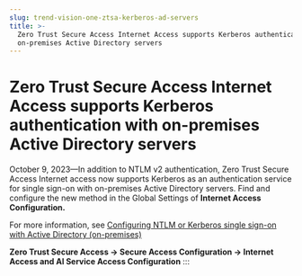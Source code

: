 ```yaml
---
slug: trend-vision-one-ztsa-kerberos-ad-servers
title: >-
  Zero Trust Secure Access Internet Access supports Kerberos authentication with
  on-premises Active Directory servers
---
```

# Zero Trust Secure Access Internet Access supports Kerberos authentication with on-premises Active Directory servers

October 9, 2023—In addition to NTLM v2 authentication, Zero Trust Secure Access Internet access now supports Kerberos as an authentication service for single sign-on with on-premises Active Directory servers. Find and configure the new method in the Global Settings of **Internet Access Configuration.**

For more information, see [Configuring NTLM or Kerberos single sign-on with Active Directory (on-premises)](ntlm-kerberos-sso-ad.mdx)

**Zero Trust Secure Access → Secure Access Configuration → Internet Access and AI Service Access Configuration**
:::
